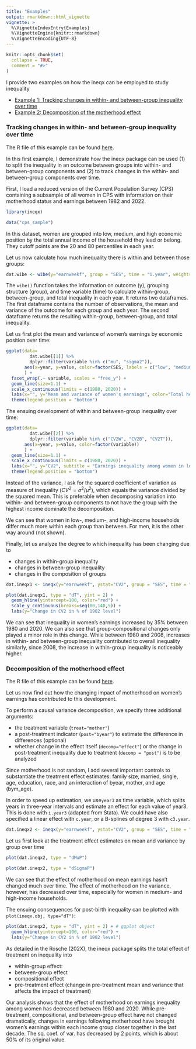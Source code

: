 ```yaml
---
title: "Examples"
output: rmarkdown::html_vignette
vignette: >
  %\VignetteIndexEntry{Examples}
  %\VignetteEngine{knitr::rmarkdown}
  %\VignetteEncoding{UTF-8}
---
```


```r
knitr::opts_chunk$set(
  collapse = TRUE,
  comment = "#>"
)
```

I provide two examples on how the ineqx can be employed to study inequality

- [Example 1: Tracking changes in within- and between-group inequality over time](#e1)
- [Example 2: Decomposition of the motherhood effect](#e2)

### Tracking changes in within- and between-group inequality over time {#e1}

The R file of this example can be found [here](https://benrosche.github.io/rmm/articles/examples_files/ineqx_e1.Rmd).

In this first example, I demonstrate how the ineqx package can be used (1) to split the inequality in an outcome between groups into within- and between-group components and (2) to track changes in the within- and between-group components over time.

First, I load a reduced version of the Current Population Survey (CPS) containing a subsample of all women in CPS with information on their motherhood status and earnings between 1982 and 2022.

```r
library(ineqx)

data("cps_sample")
```

In this dataset, women are grouped into low, medium, and high economic position by the total annual income of the household they lead or belong. They cutoff points are the 20 and 80 percentiles in each year.

Let us now calculate how much inequality there is within and between those groups:

```r
dat.wibe <- wibe(y="earnweekf", group = "SES", time = "i.year", weights = "earnwtf", long=T, dat=cps_sample)
```

The `wibe()` function takes the information on outcome (y), grouping structure (group), and time variable (time) to calculate within-group, between-group, and total inequality in each year. It returns two dataframes. The first dataframe contains the number of observations, the mean and variance of the outcome for each group and each year. The second dataframe returns the resulting within-group, between-group, and total inequality. 

Let us first plot the mean and variance of women's earnings by economic position over time:

```r
ggplot(data=
         dat.wibe[[1]] %>% 
         dplyr::filter(variable %in% c("mu", "sigma2")), 
       aes(x=year, y=value, color=factor(SES, labels = c("low", "medium", "high")))
       ) +
  facet_wrap(.~ variable, scales = "free_y") +
  geom_line(size=1.1) + 
  scale_x_continuous(limits = c(1980, 2020)) +
  labs(x="", y="Mean and variance of women's earnings", color="Total household income") +
  theme(legend.position = "bottom")
```

The ensuing development of within and between-group inequality over time:

```r
ggplot(data=
         dat.wibe[[2]] %>% 
         dplyr::filter(variable %in% c("CV2W", "CV2B", "CV2T")), 
       aes(x=year, y=value, color=factor(variable))
       ) +
  geom_line(size=1.1) + 
  scale_x_continuous(limits = c(1980, 2020)) +
  labs(x="", y="CV2", subtitle = "Earnings inequality among women in low-, medium-, and high-income households", color="Total household income") +
  theme(legend.position = "bottom")
```

Instead of the variance, I ask for the squared coefficient of variation as measure of inequality ($CV^{2}=\sigma^{2}/\mu^{2}$), which equals the variance divided by the squared mean. This is preferable when decomposing variation into within- and between-group components to not have the group with the highest income dominate the decomposition.

We can see that women in low-, medium-, and high-income households differ much more within each group than between. For men, it is the other way around (not shown).

Finally, let us analyze the degree to which inequality has been changing due to

- changes in within-group inequality
- changes in between-group inequality
- changes in the composition of groups

```r
dat.ineqx1 <- ineqx(y="earnweekf", ystat="CV2", group = "SES", time = "i.year", weights= "earnwtf", ref=1983, dat = cps_sample)

plot(dat.ineqx1, type = "dT", yint = 2) + 
  geom_hline(yintercept=100, color="red") + 
  scale_y_continuous(breaks=seq(80,140,5)) +
  labs(y="Change in CV2 in % of 1982 level") 
```

We can see that inequality in women's earnings increased by 35% between 1980 and 2020. 
We can also see that group-compositional changes only played a minor role in this change.
While between 1980 and 2008, increases in within- and between-group inequality contributed to overall inequality similarly, since 2008, the increase in within-group inequality is noticeably higher.

### Decomposition of the motherhood effect{#e2}

The R file of this example can be found [here](https://benrosche.github.io/rmm/articles/examples_files/ineqx_e2.Rmd).

Let us now find out how the changing impact of motherhood on women's earnings has contributed to this development.

To perform a causal variance decomposition, we specify three additional arguments:

- the treatment variable (`treat="mother"`)
- a post-treatment indicator (`post="byear"`) to estimate the difference in differences (optional)
- whether change in the effect itself (`decomp="effect"`) or the change in post-treatment inequality due to treatment (`decomp = "post"`) is to be analyzed

Since motherhood is not random, I add several important controls to substantiate the treatment effect estimates: family size, married, single, age, education, race, and an interaction of byear, mother, and age (bym_age).

In order to speed up estimation, we use`year3` as time variable, which splits years in three-year intervals and estimate an effect for each value of year3. This is done with `i.year3` (adapted from Stata). We could have also specified a linear effect with `c.year`, or a B-splines of degree 3 with `c3.year`.

```r
dat.ineqx2 <- ineqx(y="earnweekf", ystat="CV2", group = "SES", time = "i.year3", treat="mother", post="byear", decomp="post", weights= "earnwtf", ref=1983, dat = cps_sample)
```

Let us first look at the treatment effect estimates on mean and variance by group over time

```r
plot(dat.ineqx2, type = "dMuP") 
```

```r
plot(dat.ineqx2, type = "dSigmaP")
```

We can see that the effect of motherhood on mean earnings hasn't changed much over time.
The effect of motherhood on the variance, however, has decreased over time, especially for women in medium- and high-income households.

The ensuing consequences for post-birth inequality can be plotted with `plot(ineqx.obj, type="dT")`:

```r
plot(dat.ineqx2, type = "dT", yint = 2) + # ggplot object
  geom_hline(yintercept=100, color="red") +
  labs(y="Change in CV2 in % of 1982 level")
```

As detailed in the Rosche (202X), the ineqx package splits the total effect of treatment on inequality into

- within-group effect: 
- between-group effect
- compositional effect
- pre-treatment effect (change in pre-treatment mean and variance that affects the impact of treatment)

Our analysis shows that the effect of motherhood on earnings inequality among women has decreased between 1980 and 2020. While pre-treatment, compositional, and between-group effect have not changed dramatically, changes in earnings following motherhood have brought women's earnings within each income group closer together in the last decade. The sq. coef. of var. has decreased by 2 points, which is about 50% of its original value.
